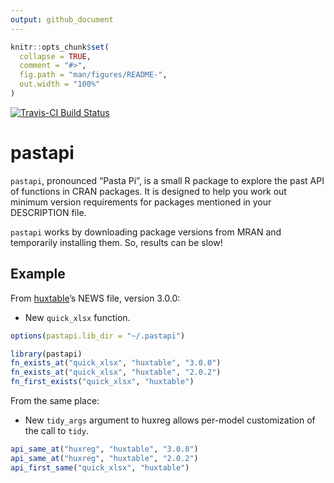 ```yaml
---
output: github_document
---
```


<!-- README.md is generated from README.Rmd. Please edit that file -->

```r
knitr::opts_chunk$set(
  collapse = TRUE,
  comment = "#>",
  fig.path = "man/figures/README-",
  out.width = "100%"
)
```


[![Travis-CI Build Status](https://travis-ci.org/hughjonesd/pastapi.svg?branch=master)](https://travis-ci.org/hughjonesd/pastapi)

# pastapi

`pastapi`, pronounced "Pasta Pi", is a small R package to explore the past API of functions in CRAN packages.
It is designed to help you work out minimum version requirements for packages mentioned in your DESCRIPTION file.

`pastapi` works by downloading package versions from MRAN and temporarily installing them. So, results can 
be slow!

## Example

From [huxtable](https://github.com/hughjonesd/huxtable)'s NEWS file, version 3.0.0:

* New `quick_xlsx` function.

```r
options(pastapi.lib_dir = "~/.pastapi")
```

```r
library(pastapi)
fn_exists_at("quick_xlsx", "huxtable", "3.0.0")
fn_exists_at("quick_xlsx", "huxtable", "2.0.2")
fn_first_exists("quick_xlsx", "huxtable")
```

From the same place:

* New `tidy_args` argument to huxreg allows per-model customization of the call to `tidy`.

```r

api_same_at("huxreg", "huxtable", "3.0.0")
api_same_at("huxreg", "huxtable", "2.0.2")
api_first_same("quick_xlsx", "huxtable")
```
